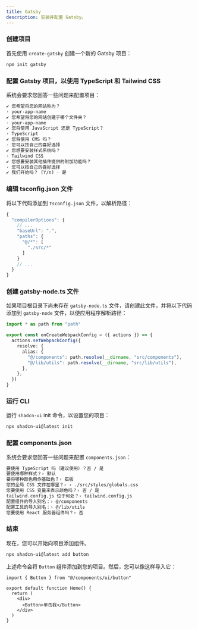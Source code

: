 ```yaml
---
title: Gatsby
description: 安装并配置 Gatsby。
---
```


<Steps>

### 创建项目

首先使用 `create-gatsby` 创建一个新的 Gatsby 项目：

```bash
npm init gatsby
```

### 配置 Gatsby 项目，以使用 TypeScript 和 Tailwind CSS

系统会要求您回答一些问题来配置项目：

```txt showLineNumbers
✔ 您希望将您的网站称为？
· your-app-name
✔ 您希望将您的网站创建于哪个文件夹？
· your-app-name
✔ 您将使用 JavaScript 还是 TypeScript？
· TypeScript
✔ 您将使用 CMS 吗？
· 您可以按自己的喜好选择
✔ 您想要安装样式系统吗？
· Tailwind CSS
✔ 您想要安装其他插件提供的附加功能吗？
· 您可以按自己的喜好选择
✔ 我们开始吗？ (Y/n) · 是
```

### 编辑 tsconfig.json 文件

将以下代码添加到 `tsconfig.json` 文件，以解析路径：

```ts {4-9} showLineNumbers
{
  "compilerOptions": {
    // ...
    "baseUrl": ".",
    "paths": {
      "@/*": [
        "./src/*"
      ]
    }
    // ...
  }
}
```

### 创建 gatsby-node.ts 文件

如果项目根目录下尚未存在 `gatsby-node.ts` 文件，请创建此文件，并将以下代码添加到 `gatsby-node` 文件，以便应用程序解析路径：

```ts
import * as path from "path"

export const onCreateWebpackConfig = ({ actions }) => {
  actions.setWebpackConfig({
    resolve: {
      alias: {
        "@/components": path.resolve(__dirname, "src/components"),
        "@/lib/utils": path.resolve(__dirname, "src/lib/utils"),
      },
    },
  })
}
```

### 运行 CLI

运行 `shadcn-ui` init 命令，以设置您的项目：

```bash
npx shadcn-ui@latest init
```

### 配置 components.json

系统会要求您回答一些问题来配置 `components.json`：

```txt showLineNumbers
要使用 TypeScript 吗（建议使用）？否 / 是
要使用哪种样式？› 默认
要将哪种颜色用作基础色？› 石板
您的全局 CSS 文件在哪里？› › ./src/styles/globals.css
您要使用 CSS 变量来表示颜色吗？› 否 / 是
tailwind.config.js 位于何处？› tailwind.config.js
配置组件的导入别名：› @/components
配置工具的导入别名：› @/lib/utils
您要使用 React 服务器组件吗？› 否
```

### 结束

现在，您可以开始向项目添加组件。

```bash
npx shadcn-ui@latest add button
```

上述命令会将 `Button` 组件添加到您的项目。然后，您可以像这样导入它：

```tsx {1,6} showLineNumbers
import { Button } from "@/components/ui/button"

export default function Home() {
  return (
    <div>
      <Button>单击我</Button>
    </div>
  )
}
```

</Steps>